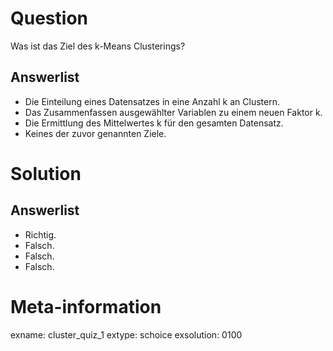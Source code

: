 Question
========
  
Was ist das Ziel des k-Means Clusterings?

Answerlist
----------
* Die Einteilung eines Datensatzes in eine Anzahl k an Clustern.
* Das Zusammenfassen ausgewählter Variablen zu einem neuen Faktor k.
* Die Ermittlung des Mittelwertes k für den gesamten Datensatz.
* Keines der zuvor genannten Ziele.

Solution
========
  
Answerlist
----------
* Richtig.
* Falsch.
* Falsch. 
* Falsch.

Meta-information
================
exname: cluster_quiz_1
extype: schoice
exsolution: 0100